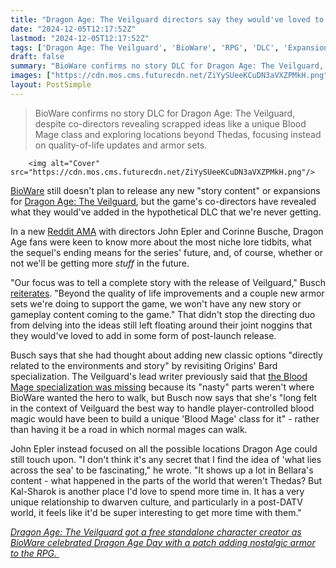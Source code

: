 ```yaml
---
title: "Dragon Age: The Veilguard directors say they would've loved to explore 'what lies beyond the sea' and add new classes in the DLC we're never getting"
date: "2024-12-05T12:17:52Z"
lastmod: "2024-12-05T12:17:52Z"
tags: ['Dragon Age: The Veilguard', 'BioWare', 'RPG', 'DLC', 'Expansion', 'PC', 'Reddit AMA']
draft: false
summary: "BioWare confirms no story DLC for Dragon Age: The Veilguard, despite co-directors revealing scrapped ideas like a unique Blood Mage class and exploring locations beyond Thedas, focusing instead on quality-of-life updates and armor sets."
images: ["https://cdn.mos.cms.futurecdn.net/ZiYySUeeKCuDN3aVXZPMkH.png"]
layout: PostSimple
---
```

> BioWare confirms no story DLC for Dragon Age: The Veilguard, despite co-directors revealing scrapped ideas like a unique Blood Mage class and exploring locations beyond Thedas, focusing instead on quality-of-life updates and armor sets.


        <img alt="Cover" src="https://cdn.mos.cms.futurecdn.net/ZiYySUeeKCuDN3aVXZPMkH.png"/>
        
[BioWare](https://www.gamesradar.com/tag/bioware/) still doesn't plan to release any new "story content" or expansions for [Dragon Age: The Veilguard](https://www.gamesradar.com/games/dragon-age/dragon-age-veilguard-guide/), but the game's co-directors have revealed what they would've added in the hypothetical DLC that we're never getting. 

In a new [Reddit AMA](https://www.reddit.com/r/dragonage/comments/1h0h5nh/dragon_age_the_veilguard_developer_ama_on_dragon/?share_id=3IEEtB9VyoLeiNRLjCxCk&utm_content=2&utm_medium=ios_app&utm_name=ioscss&utm_source=share&utm_term=1) with directors John Epler and Corinne Busche, Dragon Age fans were keen to know more about the most niche lore tidbits, what the sequel's ending means for the series' future, and, of course, whether or not we'll be getting more *stuff* in the future.

"Our focus was to tell a complete story with the release of Veilguard," Busch [reiterates](https://www.gamesradar.com/games/dragon-age/in-a-first-for-dragon-age-the-veilguard-director-reiterates-the-rpg-wont-have-dlc-as-bioware-pivots-to-work-on-mass-effect-5/#:~:text=Dragon%20Age%3A%20The%20Veilguard%20is%20set%20to%20be,BioWare%20pivots%20toward%20the%20upcoming%20Mass%20Effect%205.). "Beyond the quality of life improvements and a couple new armor sets we're doing to support the game, we won't have any new story or gameplay content coming to the game." That didn't stop the directing duo from delving into the ideas still left floating around their joint noggins that they would've loved to add in some form of post-launch release.

Busch says that she had thought about adding new classic options "directly related to the environments and story" by revisiting Origins' Bard specialization. The Veilguard's lead writer previously said that [the Blood Mage specialization was missing](https://www.gamesradar.com/games/dragon-age/dragon-age-the-veilguard-skips-inquisition-and-da2s-fan-favorite-blood-mage-class-specialization-because-its-nasty-parts-arent-where-bioware-want-the-hero-to-walk/) because its "nasty" parts weren't where BioWare wanted the hero to walk, but Busch now says that she's "long felt in the context of Veilguard the best way to handle player-controlled blood magic would have been to build a unique 'Blood Mage' class for it" - rather than having it be a road in which normal mages can walk.

John Epler instead focused on all the possible locations Dragon Age could still touch upon. "I don't think it's any secret that I find the idea of 'what lies across the sea' to be fascinating," he wrote. "It shows up a lot in Bellara's content - what happened in the parts of the world that weren't Thedas? But Kal-Sharok is another place I'd love to spend more time in. It has a very unique relationship to dwarven culture, and particularly in a post-DATV world, it feels like it'd be super interesting to get more time with them."

[<em>Dragon Age: The Veilguard got a free standalone character creator as BioWare celebrated Dragon Age Day with a patch adding nostalgic armor to the RPG.</em> ](https://www.gamesradar.com/games/dragon-age/dragon-age-the-veilguard-is-getting-a-free-standalone-character-creator-as-bioware-celebrates-dragon-age-day-along-with-a-patch-adding-nostalgic-armor-and-more-to-the-rpg/)
        